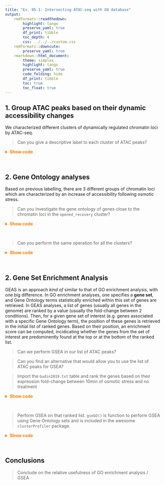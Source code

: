 ```yaml
---
title: "Ex. 05-1: Intersecting ATAC-seq with GO database"
output: 
    rmdformats::readthedown: 
        highlight: tango
        preserve_yaml: true
        df_print: tibble
        toc_depth: 4
        css: ../../../custom.css
    rmdformats::downcute: 
        preserve_yaml: true
    rmarkdown::html_document: 
        theme: simplex
        highlight: tango
        preserve_yaml: true
        code_folding: hide
        df_print: tibble
        toc: true
        toc_float: true
---
```


## 1. Group ATAC peaks based on their dynamic accessibility changes

We characterized different clusters of dynamically regulated chromatin loci by ATAC-seq. 

> Can you give a descriptive label to each cluster of ATAC peaks? 

<details><summary style='color: #ff7f00; font-weight: bold'>Show code</summary><p>
Given the patterns of varying chromatin accessibility in each peak cluster (see figure), 
we can merge and label clusters as follows: 

![](.img/2020-12-29-18-55-23.png)

```r
library(tidyverse) 
ATAC_peaks <- readRDS("Share/day04/ATAC_peaks_with_clusters.rds")
table(ATAC_peaks$cluster)
cluster_names <- factor(c(
    "0" = "non-DA",
    "1" = "closed_short-term-recovery",
    "2" = "closed_long-term-recovery",
    "3" = "closed_long-term-recovery",
    "4" = "closed_no-recovery",
    "5" = "opened_rapid-response",
    "6" = "opened_no-recovery",
    "7" = "opened_recovery",
    "8" = "opened_recovery"
), levels = c(
    "opened_rapid-response", "opened_recovery", "opened_no-recovery", 
    "closed_short-term-recovery", "closed_long-term-recovery", "closed_no-recovery",
    "non-DA")
)
ATAC_peaks$annot <- cluster_names[as.character(ATAC_peaks$cluster)]
saveRDS(ATAC_peaks, 'ATAC_peaks_with_annots.rds')
#
norm_rlogs <- mcols(ATAC_peaks)[, grepl('rlog_', colnames(mcols(ATAC_peaks)))] %>% 
    apply(1, function(row) {row - mean(row)}) %>% 
    t() %>% 
    as_tibble() %>% 
    mutate(locus = factor(ATAC_peaks$peakID)) %>% 
    mutate(cluster = factor(ATAC_peaks$annot)) %>%
    gather('timepoint', 'mean_centered_rlog', -locus, -cluster) %>% 
    group_by(cluster) %>% 
    mutate(timepoint = gsub('rlog_', '', timepoint))
p <- ggplot(norm_rlogs, aes(x = timepoint, y = mean_centered_rlog, fill = cluster, group = locus, col = cluster)) + 
    geom_line() + 
    theme_bw() + 
    facet_wrap(~cluster)
p
```
</p></details><br>

## 2. Gene Ontology analyses 

Based on previous labelling, there are 3 different groups of chromatin loci which are characterized by 
an increase of accessibility following osmotic stress. 

> Can you investigate the gene ontology of genes close to the chromatin loci in the `opened_recovery` cluster? 

<details><summary style='color: #ff7f00; font-weight: bold'>Show code</summary><p>
```r
clusters_TSSs <- lapply(
    levels(ATAC_peaks$annot), 
    function(annot) {
        unique(ATAC_peaks$associated_gene[ATAC_peaks$annot == annot])
    }
) %>% setNames(levels(ATAC_peaks$annot))
lengths(clusters_TSSs)
go_opened_recovery <- gprofiler2::gost(clusters_TSSs[["opened_recovery"]], organism = 'scerevisiae')
go_opened_recovery$result
```
</p></details><br>

> Can you perform the same operation for all the clusters? 

<details><summary style='color: #ff7f00; font-weight: bold'>Show code</summary><p>
```r
go_clusters <- lapply(
    levels(ATAC_peaks$annot), 
    function(annot) {
        go_results <- gprofiler2::gost(clusters_TSSs[[annot]], organism = 'scerevisiae')$result
        go_results$annot <- annot
        return(go_results)
    }
) %>% 
    do.call(rbind, .)
go_clusters
table(go_clusters$annot)
go_clusters %>% filter(annot == "opened_recovery")
go_clusters %>% filter(annot == "opened_no-recovery")
go_clusters %>% filter(annot == "closed_short-term-recovery")
go_clusters %>% filter(annot == "closed_no-recovery")
go_clusters %>% filter(annot == "closed_long-term-recovery")
```
</p></details><br>

## 2. Gene Set Enrichment Analysis

GEAS is an approach *kind of* similar to that of GO enrichment analysis, with one big difference. 
In GO enrichment analyses, one specifies a **gene set**, and Gene Ontology terms statistically enriched within this set of genes are retrieved. 
In GEAS analyses, a list of genes (usually all genes in the genome) are ranked by a value (usually the fold-change between 2 conditions). 
Then, for a given gene set of interest (e.g. genes associated with a specific Gene Ontology term), the position of these genes is retrieved in the 
initial list of ranked genes. Based on their position, an enrichment score can be computed, incidicating whether the genes from the set of 
interest are predominently found at the top or at the bottom of the ranked list. 

> Can we perform GSEA in our list of ATAC peaks?

> Can you find an alternative that would allow you to use the list of ATAC peaks for GSEA?

> Import the `Gudin2019.txt` table and rank the genes based on their expression fold-change between 10min of osmotic stress and no treatment

<details><summary style='color: #ff7f00; font-weight: bold'>Show code</summary><p>
```r
df <- read.table('Share/day05/Gutin2019.txt', sep = '\t', header = TRUE) %>% 
    dplyr::rename('gene' = 'X') %>% 
    mutate(ratio = WT.t10/WT.t00) %>% 
    filter(!is.infinite(ratio) & !is.na(ratio)) %>% 
    arrange(desc(ratio))
```
</p></details><br>

> Perform GSEA on that ranked list. `gseGO()` is function to perform GSEA using Gene Ontology sets and 
is included in the awesome `clusterProfiler` package. 

<details><summary style='color: #ff7f00; font-weight: bold'>Show code</summary><p>
```r
list_genes <- df$ratio
names(list_genes) <- df$gene
gsea_results <- clusterProfiler::gseGO(
    list_genes, 
    keyType = "ENSEMBL", 
    OrgDb = org.Sc.sgd.db::org.Sc.sgd.db,
    verbose = TRUE
)
gsea_results@result[, 1:8] %>% arrange(desc(NES)) %>% head(20)
K <- which(gsea_results@result$Description == 'response to osmotic stress')
enrichplot::gseaplot2(gsea_results, K, title = gsea_results@result$Description[K])
enrichplot::ridgeplot(gsea_results, 20)
```
</p></details><br>

## Conclusions

> Conclude on the relative usefulness of GO enrichment analysis / GSEA